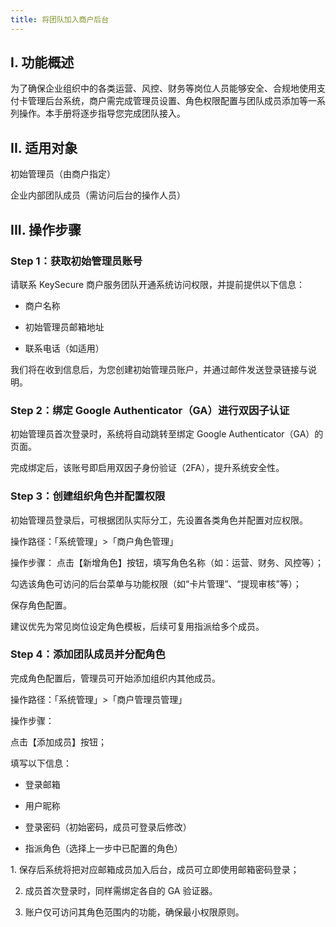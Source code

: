 ```yaml
---
title: 将团队加入商户后台
---
```


## I. 功能概述
为了确保企业组织中的各类运营、风控、财务等岗位人员能够安全、合规地使用支付卡管理后台系统，商户需完成管理员设置、角色权限配置与团队成员添加等一系列操作。本手册将逐步指导您完成团队接入。

## II. 适用对象
初始管理员（由商户指定）

企业内部团队成员（需访问后台的操作人员）

## III. 操作步骤

### Step 1：获取初始管理员账号
请联系 KeySecure 商户服务团队开通系统访问权限，并提前提供以下信息：

* 商户名称

* 初始管理员邮箱地址

* 联系电话（如适用）

我们将在收到信息后，为您创建初始管理员账户，并通过邮件发送登录链接与说明。


### Step 2：绑定 Google Authenticator（GA）进行双因子认证

初始管理员首次登录时，系统将自动跳转至绑定 Google Authenticator（GA）的页面。

 完成绑定后，该账号即启用双因子身份验证（2FA），提升系统安全性。

### Step 3：创建组织角色并配置权限
初始管理员登录后，可根据团队实际分工，先设置各类角色并配置对应权限。

操作路径：「系统管理」>「商户角色管理」

操作步骤：
点击【新增角色】按钮，填写角色名称（如：运营、财务、风控等）；

勾选该角色可访问的后台菜单与功能权限（如“卡片管理”、“提现审核”等）；

保存角色配置。

<Note>
建议优先为常见岗位设定角色模板，后续可复用指派给多个成员。
</Note>


### Step 4：添加团队成员并分配角色
完成角色配置后，管理员可开始添加组织内其他成员。

操作路径：「系统管理」>「商户管理员管理」

操作步骤：

点击【添加成员】按钮；

填写以下信息：

* 登录邮箱

* 用户昵称

* 登录密码（初始密码，成员可登录后修改）

* 指派角色（选择上一步中已配置的角色）

<Tip> 
1. 保存后系统将把对应邮箱成员加入后台，成员可立即使用邮箱密码登录；

2. 成员首次登录时，同样需绑定各自的 GA 验证器。

3. 账户仅可访问其角色范围内的功能，确保最小权限原则。
</Tip>
